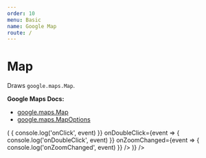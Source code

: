 ```yaml
---
order: 10
menu: Basic
name: Google Map
route: /
---
```



# Map

Draws `google.maps.Map`.

**Google Maps Docs:**

- [google.maps.Map](https://developers.google.com/maps/documentation/javascript/reference#Map)
- [google.maps.MapOptions](https://developers.google.com/maps/documentation/javascript/reference#MapOptions)

<Playground>
 <GoogleMapsLoader
   apiKey="AIzaSyA-jxUCmizaZ0lFsWk8HS5-MzEkXH7atPk"
   render={maps => (
     <GoogleMap
       zoom={9}
       maps={maps}
       mapTypeId="ROADMAP"
       clickableIcons={true}
       disableDoubleClickZoom={false}
       center={{ lat: 36.964, lng: -122.015 }}
       onClick={event => {
         console.log('onClick', event)
       }}
       onDoubleClick={event => {
         console.log('onDoubleClick', event)
       }}
       onZoomChanged={event => {
         console.log('onZoomChanged', event)
       }}
     />
   )}
 />
</Playground>

<PropsTable of={GoogleMap} />
